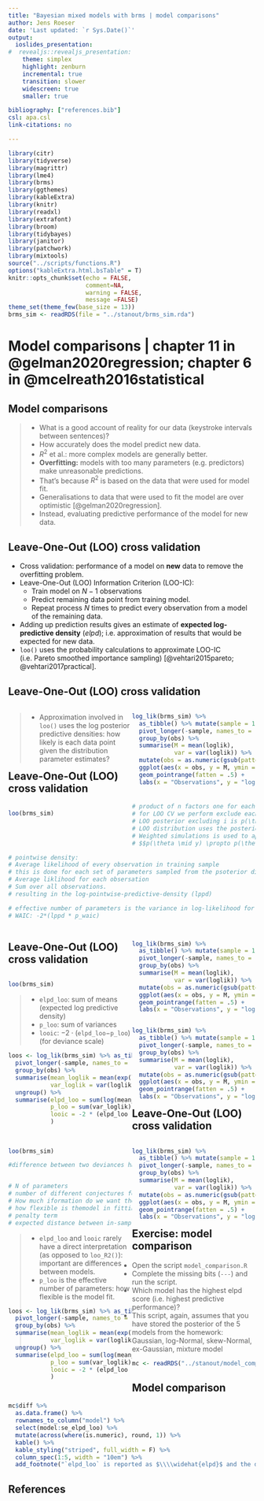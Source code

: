 ```yaml
---
title: "Bayesian mixed models with brms | model comparisons"
author: Jens Roeser 
date: 'Last updated: `r Sys.Date()`'
output: 
  ioslides_presentation:
#  revealjs::revealjs_presentation:
    theme: simplex
    highlight: zenburn
    incremental: true
    transition: slower
    widescreen: true
    smaller: true

bibliography: ["references.bib"]
csl: apa.csl
link-citations: no

---
```


```r
library(citr)
library(tidyverse)
library(magrittr)
library(lme4)
library(brms)
library(ggthemes)
library(kableExtra)
library(knitr)
library(readxl)
library(extrafont)
library(broom)
library(tidybayes)
library(janitor)
library(patchwork)
library(mixtools)
source("../scripts/functions.R")
options("kableExtra.html.bsTable" = T)
knitr::opts_chunk$set(echo = FALSE,
                      comment=NA, 
                      warning = FALSE,
                      message =FALSE)
theme_set(theme_few(base_size = 13))
brms_sim <- readRDS(file = "../stanout/brms_sim.rda")
```



# Model comparisons | chapter 11 in @gelman2020regression; chapter 6 in @mcelreath2016statistical

## Model comparisons

>- What is a good account of reality for our data (keystroke intervals between sentences)?
  >- How accurately does the model predict new data.
>- $R^2$ et al.: more complex models are generally better.
- **Overfitting:** models with too many parameters (e.g. predictors) make unreasonable predictions.
- That's because $R^2$ is based on the data that were used for model fit.
- Generalisations to data that were used to fit the model are over optimistic [@gelman2020regression].
- Instead, evaluating predictive performance of the model for new data.
  

## Leave-One-Out (LOO) cross validation

- Cross validation: performance of a model on **new** data to remove the overfitting problem.
- Leave-One-Out (LOO) Information Criterion (LOO-IC): 
  - Train model on $N-1$ observations 
  - Predict remaining data point from training model.
  - Repeat process $N$ times to predict every observation from a model of the remaining data.
- Adding up prediction results gives an estimate of **expected log-predictive density** ($elpd$); i.e. approximation of results that would be expected for new data.
- `loo()` uses the probability calculations to approximate LOO-IC (i.e. Pareto smoothed importance sampling) [@vehtari2015pareto; @vehtari2017practical].




## Leave-One-Out (LOO) cross validation

<div style="float: left;width: 50%;">

>- Approximation involved in `loo()` uses the log posterior predictive densities: how likely is each data point given the distribution parameter estimates?

</div>


<div style="float: right;width: 50%;">

```r
log_lik(brms_sim) %>% 
  as_tibble() %>% mutate(sample = 1:n()) %>%
  pivot_longer(-sample, names_to = "obs", values_to = "loglik") %>%
  group_by(obs) %>%
  summarise(M = mean(loglik),
            var = var(loglik)) %>%
  mutate(obs = as.numeric(gsub(pattern = "V", replacement = "", obs))) %>%
  ggplot(aes(x = obs, y = M, ymin = M-var, ymax = M+var)) +
  geom_pointrange(fatten = .5) +
  labs(x = "Observations", y = "log-posterior predictive density (with variance)")
```

</div>


## Leave-One-Out (LOO) cross validation

<div style="float: left;width: 50%;">

```r
loo(brms_sim)
```


</div>

```r
# product of n factors one for each data point: with theta being all parameters
# for LOO CV we perform exclude each data point one at a time which is equivalent to multiplying posterior by factor 1/p(y_i \mid \theta)
# LOO posterior excluding i is p(\theta \ mid y_{-i}) = p(\theta \mid y) / p(y_i \mid \theta) using the the 
# LOO distribution uses the posterior simulatios for \theta and giving each simulation a weight of 1 / p(y_i \mid \theta)
# Weighted simulations is used to approximate the predictice distribution of y_i (the held-out data point)
# $$p(\theta \mid y) \propto p(\theta) \prod^n_{i=1} p(y_i \mid \theta)$$
```

```r
# pointwise density:
# Average likelihood of every observation in training sample
# this is done for each set of parameters sampled from the psoterior distribution
# Average liklihood for each obsersation
# Sum over all observations.
# resulting in the log-pointwise-predictive-density (lppd)

# effective number of parameters is the variance in log-likelihood for every observation: p_waic
# WAIC: -2*(lppd * p_waic)



```





<div style="float: right;width: 50%;">

```r
log_lik(brms_sim) %>% 
  as_tibble() %>% mutate(sample = 1:n()) %>%
  pivot_longer(-sample, names_to = "obs", values_to = "loglik") %>%
  group_by(obs) %>%
  summarise(M = mean(loglik),
            var = var(loglik)) %>%
  mutate(obs = as.numeric(gsub(pattern = "V", replacement = "", obs))) %>%
  ggplot(aes(x = obs, y = M, ymin = M-var, ymax = M+var)) +
  geom_pointrange(fatten = .5) +
  labs(x = "Observations", y = "log-posterior predictive density (with variance)")
```

</div>



## Leave-One-Out (LOO) cross validation

<div style="float: left;width: 50%;">

```r
loo(brms_sim)
```


>- `elpd_loo`: sum of means (expected log predictive density)
>- `p_loo`: sum of variances
>- `looic`: $-2 \cdot ($`elpd_loo`$-$`p_loo`$)$ (for deviance scale)


```r
loos <- log_lik(brms_sim) %>% as_tibble() %>% mutate(sample = 1:n()) %>%
  pivot_longer(-sample, names_to = "obs", values_to = "loglik") %>%
  group_by(obs) %>%
  summarise(mean_loglik = mean(exp(loglik)),
            var_loglik = var(loglik)) %>% 
  ungroup() %>%
  summarise(elpd_loo = sum(log(mean_loglik)), # sum of mean log lik
            p_loo = sum(var_loglik), # effective number of parameters
            looic = -2 * (elpd_loo - p_loo) # Bayesian deviance
            ) 
```


</div>

<div style="float: right;width: 50%;">

```r
log_lik(brms_sim) %>% 
  as_tibble() %>% mutate(sample = 1:n()) %>%
  pivot_longer(-sample, names_to = "obs", values_to = "loglik") %>%
  group_by(obs) %>%
  summarise(M = mean(loglik),
            var = var(loglik)) %>%
  mutate(obs = as.numeric(gsub(pattern = "V", replacement = "", obs))) %>%
  ggplot(aes(x = obs, y = M, ymin = M-var, ymax = M+var)) +
  geom_pointrange(fatten = .5) +
  labs(x = "Observations", y = "log-posterior predictive density (with variance)")
```

</div>


## Leave-One-Out (LOO) cross validation

<div style="float: left;width: 50%;">

```r
loo(brms_sim)
```



```r
#difference between two deviances has a chi-squared distribution; factor of 2 scales it that way; also called the Bayesian deviance


# N of parameters
# number of different conjectures for causes of explanations of the data
# How much iformation do we want the model to provide
# how flexible is themodel in fitting the training samples
# penalty term
# expected distance between in-sample and out-of-sample deviance
```

>- `elpd_loo` and `looic` rarely have a direct interpretation (as opposed to `loo_R2()`): important are differences between models.
>- `p_loo` is the effective number of parameters: how flexible is the model fit.



```r
loos <- log_lik(brms_sim) %>% as_tibble() %>% mutate(sample = 1:n()) %>%
  pivot_longer(-sample, names_to = "obs", values_to = "loglik") %>%
  group_by(obs) %>%
  summarise(mean_loglik = mean(exp(loglik)),
            var_loglik = var(loglik)) %>% 
  ungroup() %>%
  summarise(elpd_loo = sum(log(mean_loglik)), # sum of mean log lik
            p_loo = sum(var_loglik), # effective number of parameters
            looic = -2 * (elpd_loo - p_loo) # Bayesian deviance
            ) 
```


</div>

<div style="float: right;width: 50%;">

```r
log_lik(brms_sim) %>% 
  as_tibble() %>% mutate(sample = 1:n()) %>%
  pivot_longer(-sample, names_to = "obs", values_to = "loglik") %>%
  group_by(obs) %>%
  summarise(M = mean(loglik),
            var = var(loglik)) %>%
  mutate(obs = as.numeric(gsub(pattern = "V", replacement = "", obs))) %>%
  ggplot(aes(x = obs, y = M, ymin = M-var, ymax = M+var)) +
  geom_pointrange(fatten = .5) +
  labs(x = "Observations", y = "log-posterior predictive density (with variance)")
```

</div>


```r
#loo_R2(mixturemodel)
#bayes_R2(mixturemodel)

```




## Exercise: model comparison

>- Open the script `model_comparison.R`
>- Complete the missing bits (`---`) and run the script.
>- Which model has the highest elpd score (i.e. highest predictive performance)?
>- This script, again, assumes that you have stored the posterior of the 5 models from the homework: Gaussian, log-Normal, skew-Normal, ex-Gaussian, mixture model


```r
mc <- readRDS("../stanout/model_comparison.rda")
```


## Model comparison

```r
mc$diff %>%
  as.data.frame() %>%
  rownames_to_column("model") %>% 
  select(model:se_elpd_loo) %>%
  mutate(across(where(is.numeric), round, 1)) %>%
  kable() %>%
  kable_styling("striped", full_width = F) %>%
  column_spec(1:5, width = "10em") %>%
  add_footnote("`elpd_loo` is reported as $\\\\widehat{elpd}$ and the difference as $\\\\Delta\\\\widehat{elpd}$.")

```






## References

<style>
slides > slide { overflow: scroll; }
slides > slide:not(.nobackground):after {
  content: '';
}
</style>